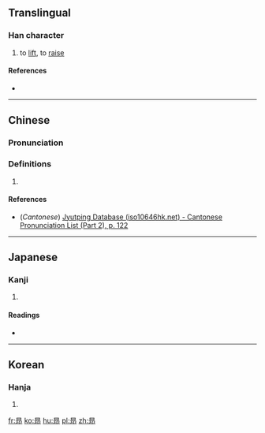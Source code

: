 {{also|昂}}
==Translingual==

===Han character===
{{Han char|rn=72|rad=日|as=05|sn=9|four=|canj=AMSL|ids=⿱日卭}}

# to [[lift]], to [[raise]]

====References====
* {{Han ref|kx=0494.181|dkj=13885|dj=0859.060|hdz=21497.051|uh=663B|ud=26171}}

----

==Chinese==
{{zh-forms}}

===Pronunciation===
{{zh-pron
|m=áng
|c=ngong4,ong4
|mc=
|oc=
|ma=
|cat=v
}}

===Definitions===
# {{rfdef|lang=zh}}

====References====
*(''Cantonese'') [http://www.iso10646hk.net/jp/document/download.jsp Jyutping Database (iso10646hk.net) - Cantonese Pronunciation List (Part 2), p. 122]

----

==Japanese==

===Kanji===
{{ja-kanji|grade=|rs=日05}}

# {{defn|lang=ja|sort=日05}}

====Readings====
* {{ja-readings|on=[[こう]] (kō), [[ごう]] (gō)|kun=[[あがる]] (agaru), [[たかい]] (takai)}}

----

==Korean==

===Hanja===
{{ko-hanja|hangeul=앙|eumhun=|rv=ang|mr=ang|y=ang}}

# {{defn|lang=ko|sort=日05}}

[[fr:昻]]
[[ko:昻]]
[[hu:昻]]
[[pl:昻]]
[[zh:昻]]